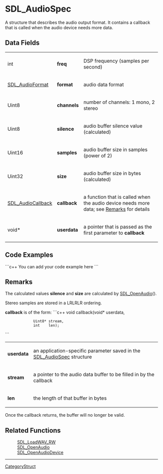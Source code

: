 <!-- pragma section-numbers off -->
<!-- pragma disable-camelcase -->

= SDL_AudioSpec =
A structure that describes the audio output format. It contains a callback that is called when the audio device needs more data.


== Data Fields ==
{|
|int
|'''freq'''
|DSP frequency (samples per second)
|-
|[[SDL_AudioFormat]]
|'''format'''
|audio data format
|-
|Uint8
|'''channels'''
|number of channels: 1 mono, 2 stereo
|-
|Uint8
|'''silence'''
|audio buffer silence value (calculated)
|-
|Uint16
|'''samples'''
|audio buffer size in samples (power of 2)
|-
|Uint32
|'''size'''
|audio buffer size in bytes (calculated)
|-
|[[SDL_AudioCallback]]
|'''callback'''
|a function that is called when the audio device needs more data; see [[#callback|Remarks]] for details
|-
|void*
|'''userdata'''
|a pointer that is passed as the first parameter to '''callback'''
|}

== Code Examples ==
```c++
You can add your code example here
```

== Remarks ==
The calculated values '''silence''' and '''size''' are calculated by [[SDL_OpenAudio]]().

Stereo samples are stored in a LRLRLR ordering.

<span id="callback"></span> '''callback''' is of the form:
```c++
void callback(void*  userdata, 
              Uint8* stream, 
              int    len);
```
{|
|'''userdata'''
|an application-specific parameter saved in the [[SDL_AudioSpec]] structure
|-
|'''stream'''
|a pointer to the audio data buffer to be filled in by the callback
|-
|'''len'''
|the length of that buffer in bytes
|}

Once the callback returns, the buffer will no longer be valid.

== Related Functions ==
:[[SDL_LoadWAV_RW]]
:[[SDL_OpenAudio]]
:[[SDL_OpenAudioDevice]]

----
[[CategoryStruct]]

